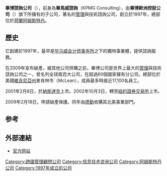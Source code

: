 {{Infobox company|
 company_name = 畢博<br>BearingPoint |
 company_logo = <!-- 檔案不存在 [[Image:Bearingpoint_logo.png|300px]] -->|
 type = 私人公司|
 key_people = Peter Mockler |
 foundation = 1997 |
 location =  {{NLD}}[[阿姆斯特丹|阿姆斯特丹]] <br> 在14個國家擁有辦公室|
 num_employees  = 3,200 (2010)|
 Predecessor    = [[KPMG|KPMG Consulting]]<ref>{{cite web|title=Coporations name change|url=http://www.famousnamechanges.net/html/corporate.htm|accessdate=7 August 2011|archive-date=2011-07-17|archive-url=https://web.archive.org/web/20110717234318/http://www.famousnamechanges.net/html/corporate.htm|dead-url=no}}</ref> |
industry       = [[管理咨询|管理咨询]]<br>技術服務 |
revenue = € 567 Million (2008) (只包涵歐洲-中東-美洲部份)<ref>{{cite web |url=http://www.bearingpointconsulting.com/content/aboutus.htm |title=存档副本 |accessdate=2012-02-18 |deadurl=yes |archiveurl=https://web.archive.org/web/20110220033030/http://bearingpointconsulting.com/content/aboutus.htm |archivedate=2011-02-20 }}</ref> |
slogan           =  ''Management & Technology Consultants'' |
  homepage = [http://www.bearingpoint.com/ www.bearingpoint.com]|
}}
'''畢博諮詢公司'''（{{lang-en|BearingPoint Inc.}}），前身為'''畢馬威諮詢'''（KPMG Consulting），由'''畢博歐洲控股公司'''（{{lang-en|BearingPoint Europe Holdings B.V.}}）旗下所擁有的子公司，著名的[[管理咨询|管理]]與技術諮詢公司，創立於1997年，總部位於[[荷蘭|荷蘭]][[阿姆斯特丹|阿姆斯特丹]]。
==歷史==
它創建於1997年，最早是[[毕马威会计师事务所|毕马威会计师事务所]]之下的獨特事業體，提供諮詢服務。

在2009年宣布破產，被其他公司併購之前，畢博公司是世界上最大的[[管理咨询|管理]]與技術諮詢公司之一，曾名列全球兩百大公司，在超過60個國家擁有分公司。總部位於美國[[維吉尼亞州|維吉尼亞州]]麥肯林市（McLean），成員最多時接近17,100名員工。

2001年2月8日，於[[納斯達克|納斯達克]]上市。2002年10月3日，轉至[[紐約證券交易所|紐約證券交易所]]上市。

2009年2月18日，申請破產保護。同年由[[德勤|德勤]]收購其北美事業部門。

==参考==
{{reflist}}
==外部連結==
* [https://web.archive.org/web/20110211100745/http://www.bearingpointconsulting.com/ 官方网站] 

{{咨询}}
{{Authority control}}
{{DEFAULTSORT:Bearingpoint}}
[[Category:跨國管理顧問公司|Category:跨國管理顧問公司]]
[[Category:信息技术咨询公司|Category:信息技术咨询公司]]
[[Category:阿姆斯特丹公司|Category:阿姆斯特丹公司]]
[[Category:1997年成立的公司|Category:1997年成立的公司]]